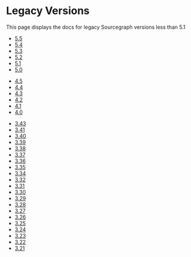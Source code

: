# Legacy Versions

<p className="subtitle">This page displays the docs for legacy Sourcegraph versions less than 5.1</p>

<Accordion title="Sourcegraph 5.X">

  - [5.5](https://5.5.sourcegraph.com/)
  - [5.4](https://5.4.sourcegraph.com/docs)
  - [5.3](https://5.3.sourcegraph.com/)
  - [5.2](https://5.2.sourcegraph.com/)
  - [5.1](https://docs.sourcegraph.com/@5.1/)
  - [5.0](https://docs.sourcegraph.com/@5.0/)

</Accordion>

<Accordion title="Sourcegraph 4.X">

  - [4.5](https://docs.sourcegraph.com/@4.5/)
  - [4.4](https://docs.sourcegraph.com/@4.4/)
  - [4.3](https://docs.sourcegraph.com/@4.3/)
  - [4.2](https://docs.sourcegraph.com/@4.2/)
  - [4.1](https://docs.sourcegraph.com/@4.1/)
  - [4.0](https://docs.sourcegraph.com/@4.0/)

</Accordion>

<Accordion title="Sourcegraph 3.X">

  - [3.43](https://docs.sourcegraph.com/@3.43/)
  - [3.41](https://docs.sourcegraph.com/@3.41/)
  - [3.40](https://docs.sourcegraph.com/@3.40/)
  - [3.39](https://docs.sourcegraph.com/@3.39/)
  - [3.38](https://docs.sourcegraph.com/@3.38/)
  - [3.37](https://docs.sourcegraph.com/@3.37/)
  - [3.36](https://docs.sourcegraph.com/@3.36/)
  - [3.35](https://docs.sourcegraph.com/@3.35/)
  - [3.34](https://docs.sourcegraph.com/@3.34/)
  - [3.32](https://docs.sourcegraph.com/@3.32/)
  - [3.31](https://docs.sourcegraph.com/@3.31/)
  - [3.30](https://docs.sourcegraph.com/@3.30/)
  - [3.29](https://docs.sourcegraph.com/@3.29/)
  - [3.28](https://docs.sourcegraph.com/@3.28/)
  - [3.27](https://docs.sourcegraph.com/@3.27/)
  - [3.26](https://docs.sourcegraph.com/@3.26/)
  - [3.25](https://docs.sourcegraph.com/@3.25/)
  - [3.24](https://docs.sourcegraph.com/@3.24/)
  - [3.23](https://docs.sourcegraph.com/@3.23/)
  - [3.22](https://docs.sourcegraph.com/@3.22/)
  - [3.21](https://docs.sourcegraph.com/@3.21/)

</Accordion>
